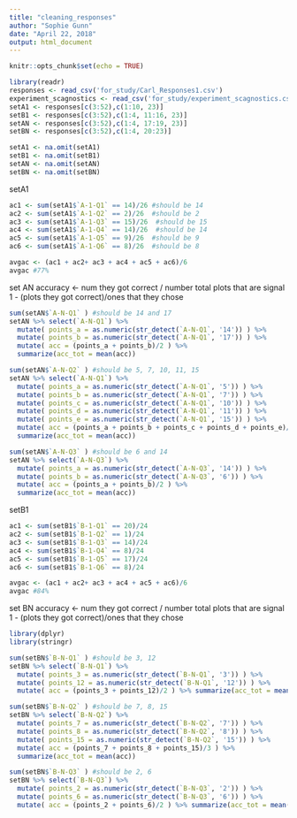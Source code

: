 ```yaml
---
title: "cleaning_responses"
author: "Sophie Gunn"
date: "April 22, 2018"
output: html_document
---
```


```r
knitr::opts_chunk$set(echo = TRUE)
```

```r
library(readr)
responses <- read_csv('for_study/Carl_Responses1.csv')
experiment_scagnostics <- read_csv('for_study/experiment_scagnostics.csv')
setA1 <- responses[c(3:52),c(1:10, 23)]
setB1 <- responses[c(3:52),c(1:4, 11:16, 23)]
setAN <- responses[c(3:52),c(1:4, 17:19, 23)]
setBN <- responses[c(3:52),c(1:4, 20:23)]

setA1 <- na.omit(setA1)
setB1 <- na.omit(setB1)
setAN <- na.omit(setAN)
setBN <- na.omit(setBN)
```

setA1
```r
ac1 <- sum(setA1$`A-1-Q1` == 14)/26 #should be 14
ac2 <- sum(setA1$`A-1-Q2` == 2)/26  #should be 2
ac3 <- sum(setA1$`A-1-Q3` == 15)/26  #should be 15
ac4 <- sum(setA1$`A-1-Q4` == 14)/26  #should be 14
ac5 <- sum(setA1$`A-1-Q5` == 9)/26  #should be 9
ac6 <- sum(setA1$`A-1-Q6` == 8)/26  #should be 8

avgac <- (ac1 + ac2+ ac3 + ac4 + ac5 + ac6)/6
avgac #77%
```

set AN
accuracy <- num they got correct / number total plots that are signal 
1 - (plots they got correct)/ones that they chose
```r
sum(setAN$`A-N-Q1` ) #should be 14 and 17
setAN %>% select(`A-N-Q1`) %>% 
  mutate( points_a = as.numeric(str_detect(`A-N-Q1`, '14')) ) %>% 
  mutate( points_b = as.numeric(str_detect(`A-N-Q1`, '17')) ) %>% 
  mutate( acc = (points_a + points_b)/2 ) %>% 
  summarize(acc_tot = mean(acc))

sum(setAN$`A-N-Q2` ) #should be 5, 7, 10, 11, 15
setAN %>% select(`A-N-Q1`) %>% 
  mutate( points_a = as.numeric(str_detect(`A-N-Q1`, '5')) ) %>% 
  mutate( points_b = as.numeric(str_detect(`A-N-Q1`, '7')) ) %>% 
  mutate( points_c = as.numeric(str_detect(`A-N-Q1`, '10')) ) %>% 
  mutate( points_d = as.numeric(str_detect(`A-N-Q1`, '11')) ) %>% 
  mutate( points_e = as.numeric(str_detect(`A-N-Q1`, '15')) ) %>% 
  mutate( acc = (points_a + points_b + points_c + points_d + points_e)/5 ) %>%
  summarize(acc_tot = mean(acc))

sum(setAN$`A-N-Q3` ) #should be 6 and 14
setAN %>% select(`A-N-Q3`) %>% 
  mutate( points_a = as.numeric(str_detect(`A-N-Q3`, '14')) ) %>% 
  mutate( points_b = as.numeric(str_detect(`A-N-Q3`, '6')) ) %>% 
  mutate( acc = (points_a + points_b)/2 ) %>% 
  summarize(acc_tot = mean(acc))
```

setB1
```r
ac1 <- sum(setB1$`B-1-Q1` == 20)/24
ac2 <- sum(setB1$`B-1-Q2` == 1)/24
ac3 <- sum(setB1$`B-1-Q3` == 14)/24 
ac4 <- sum(setB1$`B-1-Q4` == 8)/24 
ac5 <- sum(setB1$`B-1-Q5` == 17)/24 
ac6 <- sum(setB1$`B-1-Q6` == 8)/24

avgac <- (ac1 + ac2+ ac3 + ac4 + ac5 + ac6)/6
avgac #84%


```

set BN
accuracy <- num they got correct / number total plots that are signal 
1 - (plots they got correct)/ones that they chose
```r
library(dplyr)
library(stringr)

sum(setBN$`B-N-Q1` ) #should be 3, 12
setBN %>% select(`B-N-Q1`) %>% 
  mutate( points_3 = as.numeric(str_detect(`B-N-Q1`, '3')) ) %>% 
  mutate( points_12 = as.numeric(str_detect(`B-N-Q1`, '12')) ) %>% 
  mutate( acc = (points_3 + points_12)/2 ) %>% summarize(acc_tot = mean(acc))

sum(setBN$`B-N-Q2` ) #should be 7, 8, 15
setBN %>% select(`B-N-Q2`) %>% 
  mutate( points_7 = as.numeric(str_detect(`B-N-Q2`, '7')) ) %>% 
  mutate( points_8 = as.numeric(str_detect(`B-N-Q2`, '8')) ) %>% 
  mutate( points_15 = as.numeric(str_detect(`B-N-Q2`, '15')) ) %>% 
  mutate( acc = (points_7 + points_8 + points_15)/3 ) %>% 
  summarize(acc_tot = mean(acc))

sum(setBN$`B-N-Q3` ) #should be 2, 6
setBN %>% select(`B-N-Q3`) %>% 
  mutate( points_2 = as.numeric(str_detect(`B-N-Q3`, '2')) ) %>% 
  mutate( points_6 = as.numeric(str_detect(`B-N-Q3`, '6')) ) %>% 
  mutate( acc = (points_2 + points_6)/2 ) %>% summarize(acc_tot = mean(acc))
```
